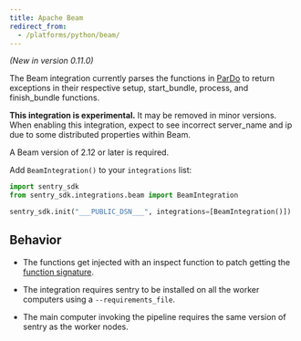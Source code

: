 ```yaml
---
title: Apache Beam
redirect_from:
  - /platforms/python/beam/
---
```


_(New in version 0.11.0)_

The Beam integration currently parses the functions in [ParDo](https://github.com/apache/beam/blob/release-2.13.0/sdks/python/apache_beam/transforms/core.py#L991) to return exceptions in their respective setup, start_bundle, process, and finish_bundle functions.

**This integration is experimental.** It may be removed in minor versions. When enabling this integration, expect to see incorrect server_name and ip due to some distributed properties within Beam.

A Beam version of 2.12 or later is required.

Add `BeamIntegration()` to your `integrations` list:

```python
import sentry_sdk
from sentry_sdk.integrations.beam import BeamIntegration

sentry_sdk.init("___PUBLIC_DSN___", integrations=[BeamIntegration()])
```

## Behavior

- The functions get injected with an inspect function to patch getting the [function signature](https://github.com/apache/beam/blob/release-2.13.0/sdks/python/apache_beam/transforms/core.py#L288L298).

- The integration requires sentry to be installed on all the worker computers using a `--requirements_file`.

- The main computer invoking the pipeline requires the same version of sentry as the worker nodes.
